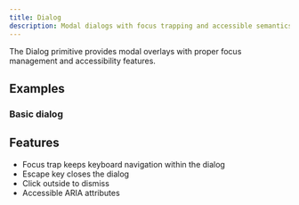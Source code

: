 ```yaml
---
title: Dialog
description: Modal dialogs with focus trapping and accessible semantics.
---
```


The Dialog primitive provides modal overlays with proper focus management and accessibility features.

## Examples

### Basic dialog

<Preview path="primitives-dialog" />

## Features

- Focus trap keeps keyboard navigation within the dialog
- Escape key closes the dialog
- Click outside to dismiss
- Accessible ARIA attributes

